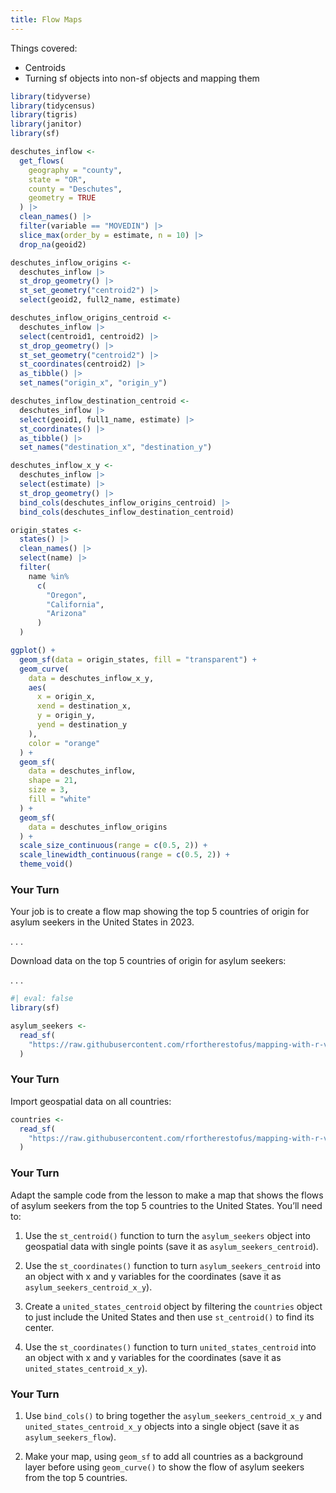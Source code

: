 ```yaml
---
title: Flow Maps
---
```


Things covered:

- Centroids
- Turning sf objects into non-sf objects and mapping them


```r
library(tidyverse)
library(tidycensus)
library(tigris)
library(janitor)
library(sf)
```


```r
deschutes_inflow <-
  get_flows(
    geography = "county",
    state = "OR",
    county = "Deschutes",
    geometry = TRUE
  ) |>
  clean_names() |>
  filter(variable == "MOVEDIN") |>
  slice_max(order_by = estimate, n = 10) |>
  drop_na(geoid2)
```

```r
deschutes_inflow_origins <-
  deschutes_inflow |>
  st_drop_geometry() |>
  st_set_geometry("centroid2") |>
  select(geoid2, full2_name, estimate)
```

```r
deschutes_inflow_origins_centroid <-
  deschutes_inflow |>
  select(centroid1, centroid2) |>
  st_drop_geometry() |>
  st_set_geometry("centroid2") |>
  st_coordinates(centroid2) |>
  as_tibble() |>
  set_names("origin_x", "origin_y")

deschutes_inflow_destination_centroid <-
  deschutes_inflow |>
  select(geoid1, full1_name, estimate) |>
  st_coordinates() |>
  as_tibble() |>
  set_names("destination_x", "destination_y")

deschutes_inflow_x_y <-
  deschutes_inflow |>
  select(estimate) |>
  st_drop_geometry() |>
  bind_cols(deschutes_inflow_origins_centroid) |>
  bind_cols(deschutes_inflow_destination_centroid)
```

```r
origin_states <-
  states() |>
  clean_names() |>
  select(name) |>
  filter(
    name %in%
      c(
        "Oregon",
        "California",
        "Arizona"
      )
  )
```


```r
ggplot() +
  geom_sf(data = origin_states, fill = "transparent") +
  geom_curve(
    data = deschutes_inflow_x_y,
    aes(
      x = origin_x,
      xend = destination_x,
      y = origin_y,
      yend = destination_y
    ),
    color = "orange"
  ) +
  geom_sf(
    data = deschutes_inflow,
    shape = 21,
    size = 3,
    fill = "white"
  ) +
  geom_sf(
    data = deschutes_inflow_origins
  ) +
  scale_size_continuous(range = c(0.5, 2)) +
  scale_linewidth_continuous(range = c(0.5, 2)) +
  theme_void()
```

### Your Turn {.your-turn}

Your job is to create a flow map showing the top 5 countries of origin for asylum seekers in the United States in 2023. 

. . .

Download data on the top 5 countries of origin for asylum seekers:

. . .


```r
#| eval: false
library(sf)

asylum_seekers <-
  read_sf(
    "https://raw.githubusercontent.com/rfortherestofus/mapping-with-r-v2/refs/heads/main/data/asylum_seekers.geojson"
  )
```

### Your Turn {.your-turn}

Import geospatial data on all countries:


```r
countries <-
  read_sf(
    "https://raw.githubusercontent.com/rfortherestofus/mapping-with-r-v2/refs/heads/main/data/countries.geojson"
  )
```

### Your Turn {.your-turn}

Adapt the sample code from the lesson to make a map that shows the flows of asylum seekers from the top 5 countries to the United States. You'll need to:

1. Use the `st_centroid()` function to turn the `asylum_seekers` object into geospatial data with single points (save it as `asylum_seekers_centroid`).

1. Use the `st_coordinates()` function to turn `asylum_seekers_centroid` into an object with x and y variables for the coordinates (save it as `asylum_seekers_centroid_x_y`).

1. Create a `united_states_centroid` object by filtering the `countries` object to just include the United States and then use `st_centroid()` to find its center.

1. Use the `st_coordinates()` function to turn `united_states_centroid` into an object with x and y variables for the coordinates (save it as `united_states_centroid_x_y`).

### Your Turn {.your-turn}

1. Use `bind_cols()` to bring together the `asylum_seekers_centroid_x_y` and `united_states_centroid_x_y` objects into a single object (save it as `asylum_seekers_flow`).

1. Make your map, using `geom_sf` to add all countries as a background layer before using `geom_curve()` to show the flow of asylum seekers from the top 5 countries.
